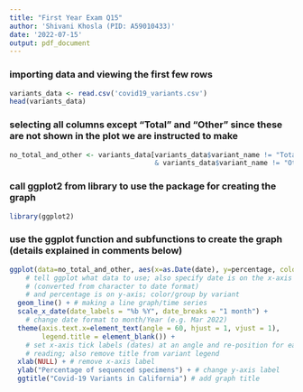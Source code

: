 ```yaml
---
title: "First Year Exam Q15"
author: 'Shivani Khosla (PID: A59010433)'
date: '2022-07-15'
output: pdf_document
---
```


### importing data and viewing the first few rows
```r
variants_data <- read.csv('covid19_variants.csv')
head(variants_data)
```
### selecting all columns except "Total" and "Other" since these are not shown in the plot we are instructed to make
```r
no_total_and_other <- variants_data[variants_data$variant_name != "Total" 
                                    & variants_data$variant_name != "Other",]
```


### call ggplot2 from library to use the package for creating the graph
```r
library(ggplot2)
```

### use the ggplot function and subfunctions to create the graph (details explained in comments below)
```r
ggplot(data=no_total_and_other, aes(x=as.Date(date), y=percentage, color=variant_name)) + 
    # tell ggplot what data to use; also specify date is on the x-axis         
    # (converted from character to date format)
    # and percentage is on y-axis; color/group by variant
  geom_line() + # making a line graph/time series
  scale_x_date(date_labels = "%b %Y", date_breaks = "1 month") + 
    # change date format to month/Year (e.g. Mar 2022)
  theme(axis.text.x=element_text(angle = 60, hjust = 1, vjust = 1), 
        legend.title = element_blank()) + 
    # set x-axis tick labels (dates) at an angle and re-position for easier 
    # reading; also remove title from variant legend
  xlab(NULL) + # remove x-axis label
  ylab("Percentage of sequenced specimens") + # change y-axis label
  ggtitle("Covid-19 Variants in California") # add graph title 
```

